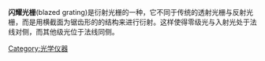 {{Multiple issues|
{{Expand language|1=en|time=2022-02-25T03:12:49+00:00}}
{{Unreferenced|time=2022-02-25T03:12:49+00:00}}
{{expand|time=2014-09-20T10:36:07+00:00}}

}}
'''闪耀光栅'''(blazed grating)是衍射光栅的一种，它不同于传统的透射光栅与反射光栅，而是用横截面为锯齿形的的结构来进行衍射。这样使得零级光与入射光处于法线对侧，而其他级光位于法线同侧。

[[Category:光学仪器|Category:光学仪器]]